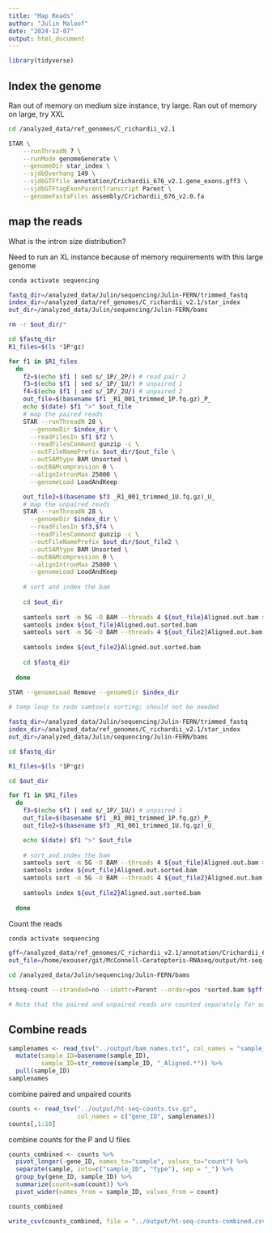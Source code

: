 ```yaml
---
title: "Map Reads"
author: "Julin Maloof"
date: "2024-12-07"
output: html_document
---
```


```r
library(tidyverse)
```


## Index the genome

Ran out of memory on medium size instance, try large.  Ran out of memory on large, try XXL
```bash
cd /analyzed_data/ref_genomes/C_richardii_v2.1

STAR \
    --runThreadN 7 \
    --runMode genomeGenerate \
    --genomeDir star_index \
    --sjdbOverhang 149 \
    --sjdbGTFfile annotation/Crichardii_676_v2.1.gene_exons.gff3 \
    --sjdbGTFtagExonParentTranscript Parent \
    --genomeFastaFiles assembly/Crichardii_676_v2.0.fa
```

## map the reads

What is the intron size distribution?



Need to run an XL instance because of memory requirements with this large genome

```bash
conda activate sequencing

fastq_dir=/analyzed_data/Julin/sequencing/Julin-FERN/trimmed_fastq
index_dir=/analyzed_data/ref_genomes/C_richardii_v2.1/star_index
out_dir=/analyzed_data/Julin/sequencing/Julin-FERN/bams

rm -r $out_dir/*

cd $fastq_dir
R1_files=$(ls *1P*gz)

for f1 in $R1_files
  do
    f2=$(echo $f1 | sed s/_1P/_2P/) # read pair 2
    f3=$(echo $f1 | sed s/_1P/_1U/) # unpaired 1
    f4=$(echo $f1 | sed s/_1P/_2U/) # unpaired 2
    out_file=$(basename $f1 _R1_001_trimmed_1P.fq.gz)_P_
    echo $(date) $f1 ">" $out_file 
    # map the paired reads
    STAR --runThreadN 28 \
      --genomeDir $index_dir \
      --readFilesIn $f1 $f2 \
      --readFilesCommand gunzip -c \
      --outFileNamePrefix $out_dir/$out_file \
      --outSAMtype BAM Unsorted \
      --outBAMcompression 0 \
      --alignIntronMax 25000 \
      --genomeLoad LoadAndKeep

    out_file2=$(basename $f3 _R1_001_trimmed_1U.fq.gz)_U_
    # map the unpaired reads
    STAR --runThreadN 28 \
      --genomeDir $index_dir \
      --readFilesIn $f3,$f4 \
      --readFilesCommand gunzip -c \
      --outFileNamePrefix $out_dir/$out_file2 \
      --outSAMtype BAM Unsorted \
      --outBAMcompression 0 \
      --alignIntronMax 25000 \
      --genomeLoad LoadAndKeep
    
    # sort and index the bam
    
    cd $out_dir
    
    samtools sort -m 5G -O BAM --threads 4 ${out_file}Aligned.out.bam > ${out_file}Aligned.out.sorted.bam
    samtools index ${out_file}Aligned.out.sorted.bam
    samtools sort -m 5G -O BAM --threads 4 ${out_file2}Aligned.out.bam > ${out_file2}Aligned.out.sorted.bam
    
    samtools index ${out_file2}Aligned.out.sorted.bam
    
    cd $fastq_dir
    
  done
  
STAR --genomeLoad Remove --genomeDir $index_dir
```

```bash
# temp loop to redo samtools sorting; should not be needed

fastq_dir=/analyzed_data/Julin/sequencing/Julin-FERN/trimmed_fastq
index_dir=/analyzed_data/ref_genomes/C_richardii_v2.1/star_index
out_dir=/analyzed_data/Julin/sequencing/Julin-FERN/bams

cd $fastq_dir

R1_files=$(ls *1P*gz)

cd $out_dir

for f1 in $R1_files
  do
    f3=$(echo $f1 | sed s/_1P/_1U/) # unpaired 1
    out_file=$(basename $f1 _R1_001_trimmed_1P.fq.gz)_P_
    out_file2=$(basename $f3 _R1_001_trimmed_1U.fq.gz)_U_

    echo $(date) $f1 ">" $out_file 
    
    # sort and index the bam
    samtools sort -m 5G -O BAM --threads 4 ${out_file}Aligned.out.bam > ${out_file}Aligned.out.sorted.bam
    samtools index ${out_file}Aligned.out.sorted.bam
    samtools sort -m 5G -O BAM --threads 4 ${out_file2}Aligned.out.bam > ${out_file2}Aligned.out.sorted.bam
    
    samtools index ${out_file2}Aligned.out.sorted.bam
    
  done

```


Count the reads

```bash
conda activate sequencing

gff=/analyzed_data/ref_genomes/C_richardii_v2.1/annotation/Crichardii_676_v2.1.gene_exons.gff3
out_file=/home/exouser/git/McConnell-Ceratopteris-RNAseq/output/ht-seq-counts.tsv

cd /analyzed_data/Julin/sequencing/Julin-FERN/bams

htseq-count --stranded=no --idattr=Parent --order=pos *sorted.bam $gff -n 30 > $out_file

# Note that the paired and unpaired reads are counted separately for each file and will need to be combined.
```

## Combine reads
```r
samplenames <- read_tsv("../output/bam_names.txt", col_names = "sample_ID") %>%
  mutate(sample_ID=basename(sample_ID),
         sample_ID=str_remove(sample_ID, "_Aligned.*")) %>%
  pull(sample_ID)
samplenames
```


combine paired and unpaired counts
```r
counts <- read_tsv("../output/ht-seq-counts.tsv.gz",
                   col_names = c("gene_ID", samplenames))
counts[,1:10]
```

combine counts for the P and U files
```r
counts_combined <- counts %>% 
  pivot_longer(-gene_ID, names_to="sample", values_to="count") %>%
  separate(sample, into=c("sample_ID", "type"), sep = "_") %>%
  group_by(gene_ID, sample_ID) %>%
  summarize(count=sum(count)) %>%
  pivot_wider(names_from = sample_ID, values_from = count)

counts_combined
```
```r
write_csv(counts_combined, file = "../output/ht-seq-counts-combined.csv.gz")
```



